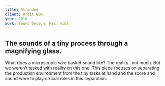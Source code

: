 ```yaml
---
title: Stranded
client: Orbit Gum
year: 2018
work: Sound Design, Mix, Edit
---
```


## The sounds of a tiny process through a magnifying glass.

What does a microscopic wire basket sound like? The reality...not much. But we weren’t tasked with reality on this one. This piece focuses on separating the production environment from the tiny tasks at hand and the score and sound were to play crucial roles in this separation.
